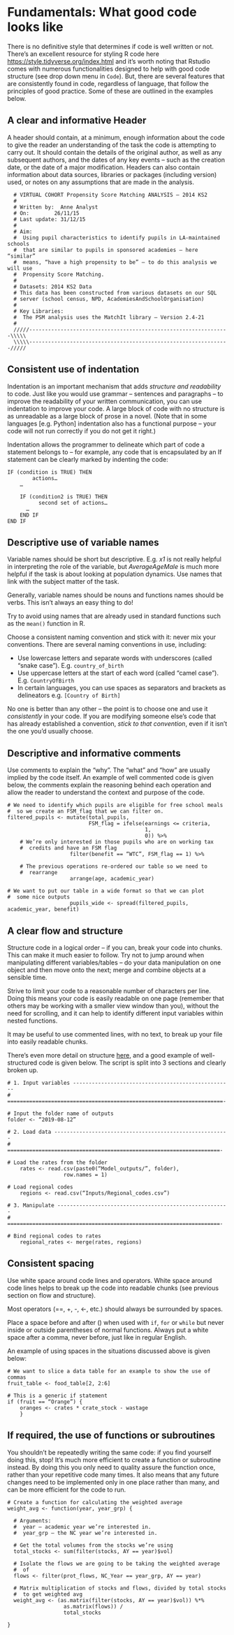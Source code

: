 # Fundamentals: What good code looks like

There is no definitive style that determines if code is well written or not. There's an excellent resource for styling R code here <https://style.tidyverse.org/index.html> and it's worth noting that Rstudio comes with numerous functionalities designed to help with good code structure (see drop down menu in `Code`). But, there are several features that are consistently found in code, regardless of language, that follow the principles of good practice.  Some of these are outlined in the examples below. 
  
## A clear and informative Header
A header should contain, at a minimum, enough information about the code to give the reader an understanding of the task the code is attempting to carry out. It should contain the details of the original author, as well as any subsequent authors, and the dates of any key events – such as the creation date, or the date of a major modification. Headers can also contain information about data sources, libraries or packages (including version) used, or notes on any assumptions that are made in the analysis.

```
  # VIRTUAL COHORT Propensity Score Matching ANALYSIS – 2014 KS2	
  #
  # Written by:  Anne Analyst
  # On:		   26/11/15
  # Last update: 31/12/15
  #
  # Aim:
  #  Using pupil characteristics to identify pupils in LA-maintained schools 
  #  that are similar to pupils in sponsored academies – here “similar” 
  #  means, “have a high propensity to be” – to do this analysis we will use
  #  Propensity Score Matching.
  #
  # Datasets: 2014 KS2 Data
  #	This data has been constructed from various datasets on our SQL
  #	server (school census, NPD, AcademiesAndSchoolOrganisation)
  #
  # Key Libraries:
  #  The PSM analysis uses the MatchIt library – Version 2.4-21
  #
  /////----------------------------------------------------------------\\\\\
  \\\\\----------------------------------------------------------------/////
```

## Consistent use of indentation
Indentation is an important mechanism that adds _structure and readability_ to code. Just like you would use grammar – sentences and paragraphs – to improve the readability of your written communication, you can use indentation to improve your code. A large block of code with no structure is as unreadable as a large block of prose in a novel. (Note that in some languages [e.g. Python] indentation also has a functional purpose – your code will not run correctly if you do not get it right.)

Indentation allows the programmer to delineate which part of code a statement belongs to – for example, any code that is encapsulated by an If statement can be clearly marked by indenting the code:

```
IF (condition is TRUE) THEN
		actions…
    …

    IF (condition2 is TRUE) THEN
		  second set of actions…
      …
    END IF
END IF

```

## Descriptive use of variable names
Variable names should be short but descriptive. E.g. _x1_ is not really helpful in interpreting the role of the variable, but _AverageAgeMale_ is much more helpful if the task is about looking at population dynamics. Use names that link with the subject matter of the task. 

Generally, variable names should be nouns and functions names should be verbs. This isn’t always an easy thing to do!

Try to avoid using names that are already used in standard functions such as the ```mean()``` function in R. 

Choose a consistent naming convention and stick with it: never mix your conventions.
There are several naming conventions in use, including:

*	Use lowercase letters and separate words with underscores (called “snake case”). E.g. ```country_of_birth```
*	Use uppercase letters at the start of each word (called “camel case”). E.g. ```CountryOfBirth```
*	In certain languages, you can use spaces as separators and brackets as delineators e.g. ```[Country of Birth]```

No one is better than any other – the point is to choose one and use it _consistently_ in your code. If you are modifying someone else’s code that has already established a convention, _stick to that convention_, even if it isn’t the one you’d usually choose.

## Descriptive and informative comments
Use comments to explain the “why”. The “what” and “how” are usually implied by the code itself. An example of well commented code is given below, the comments explain the reasoning behind each operation and allow the reader to understand the context and purpose of the code.

```
# We need to identify which pupils are eligible for free school meals
#  so we create an FSM_flag that we can filter on. 
filtered_pupils <- mutate(total_pupils,
                          FSM_flag = ifelse(earnings <= criteria,
                                            1,
                                            0)) %>%
	# We’re only interested in those pupils who are on working tax
	#  credits and have an FSM flag
		            filter(benefit == “WTC”, FSM_flag == 1) %>%

	# The previous operations re-ordered our table so we need to 
	#  rearrange
		            arrange(age, academic_year)
		
# We want to put our table in a wide format so that we can plot 
#  some nice outputs
	                pupils_wide <- spread(filtered_pupils, academic_year, benefit)
```

## A clear flow and structure
Structure code in a logical order – if you can, break your code into chunks. This can make it much easier to follow. Try not to jump around when manipulating different variables/tables – do your data manipulation on one object and then move onto the next; merge and combine objects at a sensible time.

Strive to limit your code to a reasonable number of characters per line. Doing this means your code is easily readable on one page (remember that others may be working with a smaller view window than you), without the need for scrolling, and it can help to identify different input variables within nested functions.

It may be useful to use commented lines, with no text, to break up your file into easily readable chunks.

There's even more detail on structure [here](#code_structure), and a good example of well-structured code is given below. 
The script is split into 3 sections and clearly broken up.

```
# 1. Input variables ---------------------------------------------------
# =====================================================================-

# Input the folder name of outputs
folder <- “2019-08-12”

# 2. Load data --------------------------------------------------------
# ====================================================================-
	
# Load the rates from the folder
	rates <- read.csv(paste0(“Model_outputs/”, folder),
			      row.names = 1)

# Load regional codes
	regions <- read.csv(“Inputs/Regional_codes.csv”)

# 3. Manipulate -------------------------------------------------------
# ====================================================================-

# Bind regional codes to rates
	regional_rates <- merge(rates, regions)
```

## Consistent spacing
Use white space around code lines and operators. White space around code lines helps to break up the code into readable chunks (see previous section on flow and structure).

Most operators (==, +, -, <-, etc.) should always be surrounded by spaces. 

Place a space before and after () when used with ```if```, ```for``` or ```while``` but never inside or outside parentheses of normal functions. Always put a white space after a comma, never before, just like in regular English.

An example of using spaces in the situations discussed above is given below:
```
# We want to slice a data table for an example to show the use of commas
fruit_table <- food_table[2, 2:6]

# This is a generic if statement
if (fruit == “Orange”) {
	oranges <- crates * crate_stock - wastage
	}
```

## If required, the use of functions or subroutines
You shouldn’t be repeatedly writing the same code: if you find yourself doing this, stop! It’s much more efficient to create a function or subroutine instead. By doing this you only need to quality assure the function once, rather than your repetitive code many times. It also means that any future changes need to be implemented only in one place rather than many, and can be more efficient for the code to run.
```
# Create a function for calculating the weighted average
weight_avg <- function(year, year_grp) {
	
  # Arguments:
  #  year – academic year we’re interested in.
  #  year_grp – the NC year we’re interested in.
  
  # Get the total volumes from the stocks we’re using
  total_stocks <- sum(filter(stocks, AY == year)$vol)
  
  # Isolate the flows we are going to be taking the weighted average 
  #  of
  flows <- filter(prot_flows, NC_Year == year_grp, AY == year)
  
  # Matrix multiplication of stocks and flows, divided by total stocks
  #  to get weighted avg
  weight_avg <- (as.matrix(filter(stocks, AY == year)$vol)) %*%
                  as.matrix(flows)) / 
                  total_stocks

}
```
